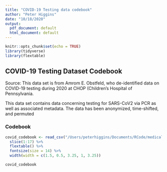 ```yaml
---
title: "COVID-19 Testing data codebook"
author: "Peter Higgins"
date: "10/18/2020"
output:
  pdf_document: default
  html_document: default
---
```


```r
knitr::opts_chunk$set(echo = TRUE)
library(tidyverse)
library(flextable)
```


## COVID-19 Testing Dataset Codebook

Source: This data set is from Amrom E. Obstfeld, who de-identified data on COVID-19 testing during 2020 at CHOP (Children's Hospital of Pennsylvania.

This data set contains data concerning testing for SARS-CoV2 via PCR as well as associated metadata. The data has been anonymized, time-shifted, and permuted

### Codebook

```r
covid_codebook <- read_csv("/Users/peterhiggins/Documents/RCode/medicaldata/data-raw/covid_testing_code_book.csv") %>% 
  slice(1:17) %>% 
  flextable() %>% 
  fontsize(size = 14) %>% 
  width(width = c(1.5, 0.5, 3.25, 1, 3.25))

covid_codebook

```


